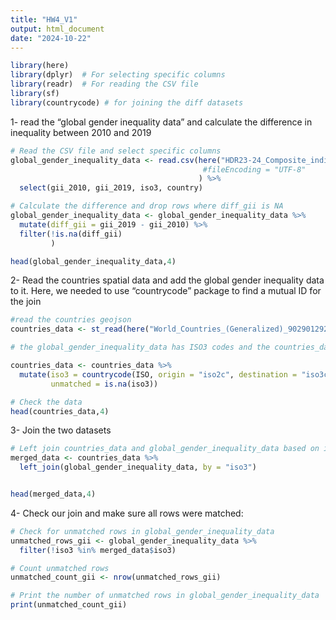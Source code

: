 ```yaml
---
title: "HW4_V1"
output: html_document
date: "2024-10-22"
---
```


```r
library(here)
library(dplyr)  # For selecting specific columns
library(readr)  # For reading the CSV file
library(sf)
library(countrycode) # for joining the diff datasets

```
1- read the "global gender inequality data" and calculate the difference in inequality between 2010 and 2019

```r
# Read the CSV file and select specific columns
global_gender_inequality_data <- read.csv(here("HDR23-24_Composite_indices_complete_time_series.csv"), 
                                           #fileEncoding = "UTF-8"
                                          ) %>%
  select(gii_2010, gii_2019, iso3, country)
```


```r
# Calculate the difference and drop rows where diff_gii is NA
global_gender_inequality_data <- global_gender_inequality_data %>%
  mutate(diff_gii = gii_2019 - gii_2010) %>%
  filter(!is.na(diff_gii)
         )

head(global_gender_inequality_data,4)

```


2- Read the countries spatial data and add the global gender inequality data to it. Here, we needed to use "countrycode" package to find a mutual ID for the join

```r
#read the countries geojson
countries_data <- st_read(here("World_Countries_(Generalized)_9029012925078512962.geojson"))

# the global_gender_inequality_data has ISO3 codes and the countries_data has ISO2. We can use countrycode library to join and have a standard ID.

countries_data <- countries_data %>%
  mutate(iso3 = countrycode(ISO, origin = "iso2c", destination = "iso3c"),
         unmatched = is.na(iso3))

# Check the data
head(countries_data,4)

```
3- Join the two datasets

```r
# Left join countries_data and global_gender_inequality_data based on iso3 column
merged_data <- countries_data %>%
  left_join(global_gender_inequality_data, by = "iso3")


head(merged_data,4)

```
4- Check our join and make sure all rows were matched: 

```r
# Check for unmatched rows in global_gender_inequality_data
unmatched_rows_gii <- global_gender_inequality_data %>%
  filter(!iso3 %in% merged_data$iso3)

# Count unmatched rows
unmatched_count_gii <- nrow(unmatched_rows_gii)

# Print the number of unmatched rows in global_gender_inequality_data
print(unmatched_count_gii)
```




